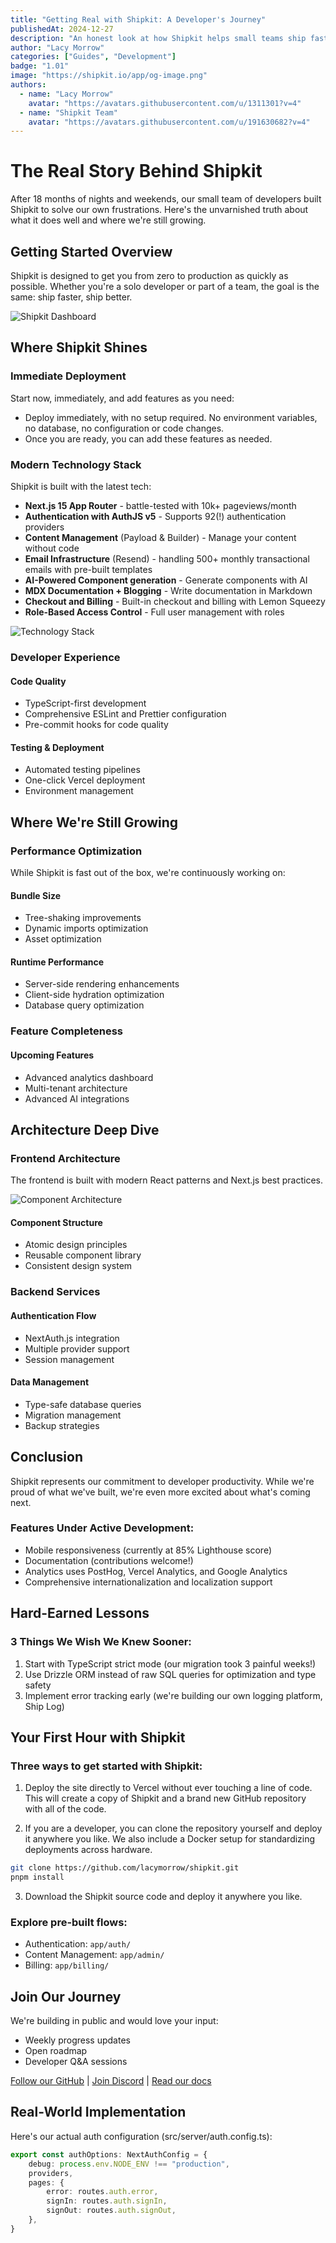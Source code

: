 ```yaml
---
title: "Getting Real with Shipkit: A Developer's Journey"
publishedAt: 2024-12-27
description: "An honest look at how Shipkit helps small teams ship faster - warts and all"
author: "Lacy Morrow"
categories: ["Guides", "Development"]
badge: "1.01"
image: "https://shipkit.io/app/og-image.png"
authors:
  - name: "Lacy Morrow"
    avatar: "https://avatars.githubusercontent.com/u/1311301?v=4"
  - name: "Shipkit Team"
    avatar: "https://avatars.githubusercontent.com/u/191630682?v=4"
---
```


# The Real Story Behind Shipkit

After 18 months of nights and weekends, our small team of developers built Shipkit to solve our own frustrations. Here's the unvarnished truth about what it does well and where we're still growing.

## Getting Started Overview

Shipkit is designed to get you from zero to production as quickly as possible. Whether you're a solo developer or part of a team, the goal is the same: ship faster, ship better.

![Shipkit Dashboard](https://images.unsplash.com/photo-1460925895917-afdab827c52f?w=600&h=300&fit=crop&crop=center)

## Where Shipkit Shines

### Immediate Deployment

Start now, immediately, and add features as you need:

- Deploy immediately, with no setup required. No environment variables, no database, no configuration or code changes.
- Once you are ready, you can add these features as needed.

### Modern Technology Stack

Shipkit is built with the latest tech:
- **Next.js 15 App Router** - battle-tested with 10k+ pageviews/month
- **Authentication with AuthJS v5** - Supports 92(!) authentication providers
- **Content Management** (Payload & Builder) - Manage your content without code
- **Email Infrastructure** (Resend) - handling 500+ monthly transactional emails with pre-built templates
- **AI-Powered Component generation** - Generate components with AI
- **MDX Documentation + Blogging** - Write documentation in Markdown
- **Checkout and Billing** - Built-in checkout and billing with Lemon Squeezy
- **Role-Based Access Control** - Full user management with roles

![Technology Stack](https://images.unsplash.com/photo-1518432031352-d6fc5c10da5a?w=600&h=300&fit=crop&crop=center)

### Developer Experience

#### Code Quality
- TypeScript-first development
- Comprehensive ESLint and Prettier configuration
- Pre-commit hooks for code quality

#### Testing & Deployment
- Automated testing pipelines
- One-click Vercel deployment
- Environment management

## Where We're Still Growing

### Performance Optimization

While Shipkit is fast out of the box, we're continuously working on:

#### Bundle Size
- Tree-shaking improvements
- Dynamic imports optimization
- Asset optimization

#### Runtime Performance
- Server-side rendering enhancements
- Client-side hydration optimization
- Database query optimization

### Feature Completeness

#### Upcoming Features
- Advanced analytics dashboard
- Multi-tenant architecture
- Advanced AI integrations

## Architecture Deep Dive

### Frontend Architecture

The frontend is built with modern React patterns and Next.js best practices.

![Component Architecture](https://images.unsplash.com/photo-1555066931-4365d14bab8c?w=600&h=300&fit=crop&crop=center)

#### Component Structure
- Atomic design principles
- Reusable component library
- Consistent design system

### Backend Services

#### Authentication Flow
- NextAuth.js integration
- Multiple provider support
- Session management

#### Data Management
- Type-safe database queries
- Migration management
- Backup strategies

## Conclusion

Shipkit represents our commitment to developer productivity. While we're proud of what we've built, we're even more excited about what's coming next.

### Features Under Active Development:
- Mobile responsiveness (currently at 85% Lighthouse score)
- Documentation (contributions welcome!)
- Analytics uses PostHog, Vercel Analytics, and Google Analytics
- Comprehensive internationalization and localization support

## Hard-Earned Lessons

### 3 Things We Wish We Knew Sooner:
1. Start with TypeScript strict mode (our migration took 3 painful weeks!)
2. Use Drizzle ORM instead of raw SQL queries for optimization and type safety
3. Implement error tracking early (we're building our own logging platform, Ship Log)

## Your First Hour with Shipkit

### Three ways to get started with Shipkit:

1. Deploy the site directly to Vercel without ever touching a line of code. This will create a copy of Shipkit and a brand new GitHub repository with all of the code.

2. If you are a developer, you can clone the repository yourself and deploy it anywhere you like. We also include a Docker setup for standardizing deployments across hardware.

```bash
git clone https://github.com/lacymorrow/shipkit.git
pnpm install
```

3. Download the Shipkit source code and deploy it anywhere you like.

### Explore pre-built flows:

- Authentication: `app/auth/`
- Content Management: `app/admin/`
- Billing: `app/billing/`

## Join Our Journey

We're building in public and would love your input:
- Weekly progress updates
- Open roadmap
- Developer Q&A sessions

[Follow our GitHub](https://github.com/lacymorrow/shipkit) | [Join Discord](https://discord.gg/XxKrKNvEje) | [Read our docs](https://shipkit.io/docs)

## Real-World Implementation

Here's our actual auth configuration (src/server/auth.config.ts):

```typescript
export const authOptions: NextAuthConfig = {
	debug: process.env.NODE_ENV !== "production",
	providers,
	pages: {
		error: routes.auth.error,
		signIn: routes.auth.signIn,
		signOut: routes.auth.signOut,
	},
}
```
